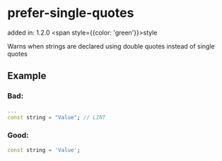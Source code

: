 # prefer-single-quotes
added in: 1.2.0 <span style={{color: 'green'}}>style</span>

Warns when strings are declared using double quotes instead of single quotes

## Example
### Bad:
```dart
...
const string = "Value"; // LINT
```

### Good:
```dart
const string = 'Value';
```
